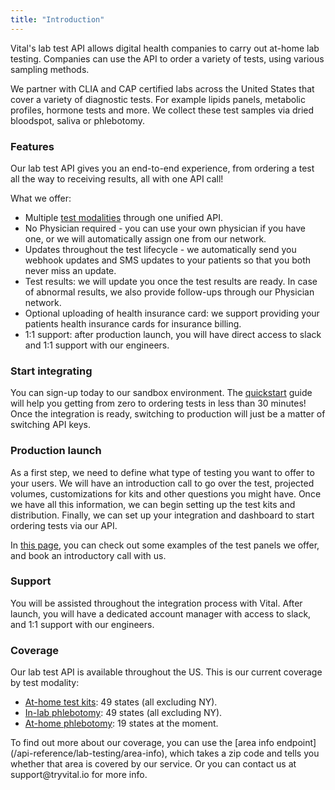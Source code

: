 ```yaml
---
title: "Introduction"
---
```


Vital's lab test API allows digital health companies to carry out at-home lab testing.
Companies can use the API to order a variety of tests, using various sampling methods.

We partner with CLIA and CAP certified labs across the United States that cover a variety of diagnostic tests. For example lipids panels, metabolic profiles, hormone tests and more.
We collect these test samples via dried bloodspot, saliva or phlebotomy.

### Features

Our lab test API gives you an end-to-end experience, from ordering a test all the way to receiving results, all with one API call!

What we offer:

* Multiple [test modalities](/lab/overview/testing-modalities) through one unified API.
* No Physician required - you can use your own physician if you have one, or we will automatically assign one from our network.
* Updates throughout the test lifecycle - we automatically send you webhook updates and SMS updates to your patients so that you both never miss an update.
* Test results: we will update you once the test results are ready. In case of abnormal results, we also provide follow-ups through our Physician network.
* Optional uploading of health insurance card: we support providing your patients health insurance cards for insurance billing.
* 1:1 support: after production launch, you will have direct access to slack and 1:1 support with our engineers.

### Start integrating

You can sign-up today to our sandbox environment. The [quickstart](/lab/overview/quickstart-api) guide will help you getting from zero to ordering tests in less than 30 minutes! Once the integration is ready, switching to production will just be a matter of switching API keys.

### Production launch

As a first step, we need to define what type of testing you want to offer to your users. We will have an introduction call to go over the test, projected volumes, customizations for kits and other questions you might have. Once we have all this information, we can begin setting up the test kits and distribution. Finally, we can set up your integration and dashboard to start ordering tests via our API.

In [this page](https://tryvital.io/testing), you can check out some examples of the test panels we offer, and book an introductory call with us.

### Support

You will be assisted throughout the integration process with Vital. After launch, you will have a dedicated account manager with access to slack, and 1:1 support with our engineers.

### Coverage

Our lab test API is available throughout the US. This is our current coverage by test modality:

* [At-home test kits](/lab/overview/testing-modalities#at-home-test-kits): 49 states (all excluding NY).
* [In-lab phlebotomy](/lab/overview/testing-modalities#in-lab-phlebotomy): 49 states (all excluding NY).
* [At-home phlebotomy](/lab/overview/testing-modalities#at-home-phlebotomy): 19 states at the moment.

<Info>
To find out more about our coverage, you can use the [area info endpoint](/api-reference/lab-testing/area-info), which takes a zip code and tells you whether that area is covered by our service. Or you can contact us at support@tryvital.io for more info.
</Info>
